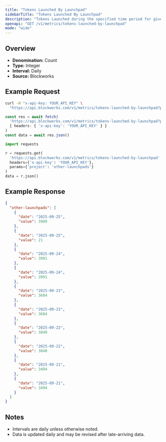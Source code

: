 ```yaml
---
title: "Tokens Launched By Launchpad"
sidebarTitle: "Tokens Launched By Launchpad"
description: "Tokens Launched during the specified time period for given launchpad."
openapi: "GET /v1/metrics/tokens-launched-by-launchpad"
mode: "wide"
---
```


## Overview

- **Denomination:** Count
- **Type:** Integer
- **Interval:** Daily
- **Source:** Blockworks

## Example Request

<CodeGroup>

```bash cURL
curl -H "x-api-key: YOUR_API_KEY" \
  "https://api.blockworks.com/v1/metrics/tokens-launched-by-launchpad?project=other-launchpads"
```

```typescript TypeScript
const res = await fetch(
  'https://api.blockworks.com/v1/metrics/tokens-launched-by-launchpad?project=other-launchpads',
  { headers: { 'x-api-key': 'YOUR_API_KEY' } }
)
const data = await res.json()
```

```python Python
import requests

r = requests.get(
  'https://api.blockworks.com/v1/metrics/tokens-launched-by-launchpad',
  headers={'x-api-key': 'YOUR_API_KEY'},
  params={'project': 'other-launchpads'}
)
data = r.json()
```

</CodeGroup>

## Example Response

```json
{
  "other-launchpads": [
    {
      "date": "2025-09-25",
      "value": 3989
    },
    {
      "date": "2025-09-25",
      "value": 21
    },
    {
      "date": "2025-09-24",
      "value": 3991
    },
    {
      "date": "2025-09-24",
      "value": 3991
    },
    {
      "date": "2025-09-23",
      "value": 3684
    },
    {
      "date": "2025-09-23",
      "value": 3684
    },
    {
      "date": "2025-09-22",
      "value": 3840
    },
    {
      "date": "2025-09-22",
      "value": 3840
    },
    {
      "date": "2025-09-21",
      "value": 3494
    },
    {
      "date": "2025-09-21",
      "value": 3494
    }
  ]
}
```

## Notes
- Intervals are daily unless otherwise noted.
- Data is updated daily and may be revised after late-arriving data.